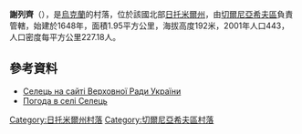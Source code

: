 {{coord|50|36|16|N|28|45|55|E|scale:30000|display=title}}

'''謝列齊'''（{{lang-uk|Селець}}），是[[烏克蘭|烏克蘭]]的村落，位於該國北部[[日托米爾州|日托米爾州]]，由[[切爾尼亞希夫區|切爾尼亞希夫區]]負責管轄，始建於1648年，面積1.95平方公里，海拔高度192米，2001年人口443，人口密度每平方公里227.18人。

==參考資料==
* [http://w1.c1.rada.gov.ua/pls/z7502/A005?rf7571=10826 Селець на сайті Верховної Ради України]{{dead link|date=2018年4月 |bot=InternetArchiveBot |fix-attempted=yes }}
* [http://weather.in.ua/ua/zhitomirskaja/23516 Погода в селі Селець]{{Wayback|url=http://weather.in.ua/ua/zhitomirskaja/23516 |date=20111219125755 }}

{{DEFAULTSORT:Селець}}
[[Category:日托米爾州村落|Category:日托米爾州村落]]
[[Category:切爾尼亞希夫區村落|Category:切爾尼亞希夫區村落]]


{{Zhytomyr-geo-stub}}